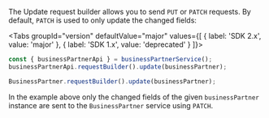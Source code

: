 
The Update request builder allows you to send `PUT` or `PATCH` requests.
By default, `PATCH` is used to only update the changed fields:

<Tabs groupId="version" defaultValue="major" values={[ { label: 'SDK 2.x', value: 'major' }, { label: 'SDK 1.x', value: 'deprecated' } ]}>
<TabItem value="major">

```ts
const { businessPartnerApi } = businessPartnerService();
businessPartnerApi.requestBuilder().update(businessPartner);
```

</TabItem>
<TabItem value="deprecated">

```ts
BusinessPartner.requestBuilder().update(businessPartner);
```

</TabItem>
</Tabs>

In the example above only the changed fields of the given `businessPartner` instance are sent to the `BusinessPartner` service using `PATCH`.
